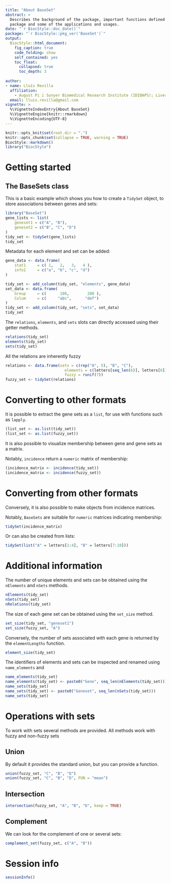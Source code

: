 ```yaml
---
title: "About BaseSet"
abstract: >
  Describes the background of the package, important functions defined in the
  package and some of the applications and usages.
date: "`r BiocStyle::doc_date()`"
package: "`r BiocStyle::pkg_ver('BaseSet')`"
output:
  BiocStyle::html_document:
    fig_caption: true
    code_folding: show
    self_contained: yes
    toc_float:
      collapsed: true
      toc_depth: 3
      
author:
- name: Lluís Revilla
  affiliation: 
    - August Pi i Sunyer Biomedical Research Institute (IDIBAPS); Liver Unit, Hospital Clinic
  email: lluis.revilla@gmail.com
vignette: >
  %\VignetteIndexEntry{About BaseSet}
  %\VignetteEngine{knitr::rmarkdown}
  %\VignetteEncoding{UTF-8}  
---
```

```r
knitr::opts_knit$set(root.dir = ".")
knitr::opts_chunk$set(collapse = TRUE, warning = TRUE)
BiocStyle::markdown()
library("BiocStyle")
```

# Getting started

## The BaseSets class

This is a basic example which shows you how to create a `TidySet` object, to store associations between genes and sets:

```r
library("BaseSet")
gene_lists <- list(
    geneset1 = c("A", "B"),
    geneset2 = c("B", "C", "D")
)
tidy_set <- tidySet(gene_lists)
tidy_set
```

Metadata for each element and set can be added:

```r
gene_data <- data.frame(
    stat1     = c( 1,   2,   3,   4 ),
    info1     = c("a", "b", "c", "d")
)

tidy_set <- add_column(tidy_set, "elements", gene_data)
set_data <- data.frame(
    Group     = c(      100,        200 ),
    Colum     = c(     "abc",      "def")
)
tidy_set <- add_column(tidy_set, "sets", set_data)
tidy_set
```

The `relations`, `elements`, and `sets` slots can directly accessed using their getter methods.

```r
relations(tidy_set)
elements(tidy_set)
sets(tidy_set)
```

All the relations are inherently fuzzy

```r
relations <- data.frame(sets = c(rep("A", 5), "B", "C"),
                          elements = c(letters[seq_len(6)], letters[6]),
                          fuzzy = runif(7))
fuzzy_set <- tidySet(relations)
```


# Converting to other formats

It is possible to extract the gene sets as a `list`, for use with functions such as `lapply`.

```r
(list_set <- as.list(tidy_set))
(list_set <- as.list(fuzzy_set))
```

It is also possible to visualize membership between gene and gene sets as a matrix.

Notably, `incidence` return a `numeric` matrix of membership:

```r
(incidence_matrix <- incidence(tidy_set))
(incidence_matrix <- incidence(fuzzy_set))
```


# Converting from other formats

Conversely, it is also possible to make objects from incidence matrices.

Notably, `BaseSets` are suitable for `numeric` matrices indicating membership:

```r
tidySet(incidence_matrix)
```

Or can also be created from lists:
```r
tidySet(list("A" = letters[1:4], "B" = letters[7:10]))
```

# Additional information

The number of unique elements and sets can be obtained using the `nElements` and `nSets` methods.

```r
nElements(tidy_set)
nSets(tidy_set)
nRelations(tidy_set)
```

The size of each gene set can be obtained using the `set_size` method.

```r
set_size(tidy_set, "geneset1")
set_size(fuzzy_set, "A")
```

Conversely, the number of sets associated with each gene is returned by the `elementLengths` function.

```r
element_size(tidy_set)
```

The identifiers of elements and sets can be inspected and renamed using `name_elements` and 

```r
name_elements(tidy_set)
name_elements(tidy_set) <- paste0("Gene", seq_len(nElements(tidy_set)))
name_sets(tidy_set)
name_sets(tidy_set) <- paste0("Geneset", seq_len(nSets(tidy_set)))
name_sets(tidy_set)
```

# Operations with sets

To work with sets several methods are provided. All methods work with fuzzy and non-fuzzy sets

## Union

By default it provides the standard union, but you can provide a function.
```r
union(fuzzy_set, "C", "B", "D")
union(fuzzy_set, "C", "B", "D", FUN = "mean")
```

## Intersection


```r
intersection(fuzzy_set, "A", "B", "D", keep = TRUE)
```

## Complement

We can look for the complement of one or several sets:
```r
complement_set(fuzzy_set, c("A", "B"))
```

# Session info {.unnumbered}

```r
sessionInfo()
```

